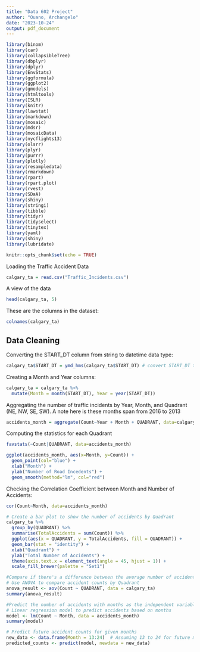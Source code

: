 ---
title: "Data 602 Project"
author: "Ouano, Archangelo"
date: "2023-10-24"
output: pdf_document
---

```{r, include=FALSE}
library(binom)
library(car)
library(collapsibleTree)
library(dbplyr)
library(dplyr)
library(EnvStats)
library(ggformula)
library(ggplot2)
library(gmodels)
library(htmltools)
library(ISLR)
library(knitr)
library(lawstat)
library(markdown)
library(mosaic)
library(mdsr)
library(mosaicData)
library(nycflights13)
library(olsrr)
library(plyr)
library(purrr)
library(plotly)
library(resampledata)
library(rmarkdown)
library(rpart)
library(rpart.plot)
library(rvest)
library(SDaA)
library(shiny)
library(stringi)
library(tibble)
library(tidyr)
library(tidyselect)
library(tinytex)
library(yaml)
library(shiny)
library(lubridate)
```


```{r setup, include=FALSE}
knitr::opts_chunk$set(echo = TRUE)
```

Loading the Traffic Accident Data
```{r}
calgary_ta = read.csv("Traffic_Incidents.csv")
```

A view of the data
```{r}
head(calgary_ta, 5)
```
These are the columns in the dataset:
```{r}
colnames(calgary_ta)
```

## Data Cleaning

Converting the START_DT column from string to datetime data type:
```{r}
calgary_ta$START_DT = ymd_hms(calgary_ta$START_DT) # convert START_DT to datetime data type
```

Creating a Month and Year columns:
```{r}
calgary_ta = calgary_ta %>%
  mutate(Month = month(START_DT), Year = year(START_DT))
```

Aggregating the number of traffic incidents by Year, Month, and Quadrant (NE, NW, SE, SW). A note here is these months span from 2016 to 2013
```{r}
accidents_month = aggregate(Count~Year + Month + QUADRANT, data=calgary_ta, FUN=sum)
```
Computing the statistics for each Quadrant
```{r}
favstats(~Count|QUADRANT, data=accidents_month)
```

```{r}
ggplot(accidents_month, aes(x=Month, y=Count)) +
  geom_point(col="blue") +
  xlab("Month") +
  ylab("Number of Road Incedents") +
  geom_smooth(method="lm", col="red")
```

Checking the Correlation Coefficient between Month and Number of Accidents:
```{r}
cor(Count~Month, data=accidents_month)
```




```{r}
# Create a bar plot to show the number of accidents by Quadrant
calgary_ta %>%
  group_by(QUADRANT) %>%
  summarise(TotalAccidents = sum(Count)) %>%
  ggplot(aes(x = QUADRANT, y = TotalAccidents, fill = QUADRANT)) +
  geom_bar(stat = "identity") +
  xlab("Quadrant") +
  ylab("Total Number of Accidents") +
  theme(axis.text.x = element_text(angle = 45, hjust = 1)) +
  scale_fill_brewer(palette = "Set1")
```


```{r}
#Compare if there's a difference between the average number of accidents in Quadrant areas:
# Use ANOVA to compare accident counts by Quadrant
anova_result <- aov(Count ~ QUADRANT, data = calgary_ta)
summary(anova_result)
```

```{r}
#Predict the number of accidents with months as the independent variable
# Linear regression model to predict accidents based on months
model <- lm(Count ~ Month, data = accidents_month)
summary(model)

# Predict future accident counts for given months
new_data <- data.frame(Month = 13:24)  # Assuming 13 to 24 for future months
predicted_counts <- predict(model, newdata = new_data)
```
